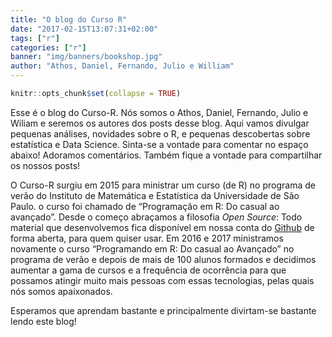 ```yaml
---
title: "O blog do Curso R"
date: "2017-02-15T13:07:31+02:00"
tags: ["r"]
categories: ["r"]
banner: "img/banners/bookshop.jpg"
author: "Athos, Daniel, Fernando, Julio e William"
---
```


```r
knitr::opts_chunk$set(collapse = TRUE)
```

Esse é o blog do Curso-R. Nós somos o Athos, Daniel, Fernando, Julio e Wiliam e 
seremos os autores dos posts desse blog. Aqui vamos divulgar pequenas análises, 
novidades sobre o R, e pequenas descobertas sobre estatística e Data Science. 
Sinta-se a vontade para comentar no espaço abaixo! Adoramos comentários. Também 
fique a vontade para compartilhar os nossos posts!

O Curso-R surgiu em 2015 para ministrar um curso (de R) no programa de verão do Instituto de 
Matemática e Estatística da Universidade de São Paulo. o curso foi chamado de
"Programação em R: Do casual ao avançado". Desde o começo abraçamos a filosofia
*Open Source*: Todo material que desenvolvemos fica disponível em nossa conta do 
[Github](https://github.com/curso-r/) de forma aberta, para quem quiser usar. 
Em 2016 e 2017 ministramos novamente o curso "Programando em R: Do casual ao
Avançado" no programa de verão e depois de mais de 100 alunos formados e decidimos 
aumentar a gama de cursos e a frequência de ocorrência para que possamos atingir 
muito mais pessoas com essas tecnologias, pelas quais nós somos apaixonados.

Esperamos que aprendam bastante e principalmente divirtam-se bastante lendo este blog!



